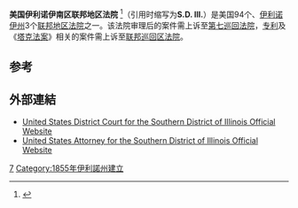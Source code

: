 {{Infobox U.S. district court
|district name =  美国伊利诺伊南区联邦地区法院
|abbrev = S.D. Ill.
|appeals to = 第七巡回
|map image name = 
|map image width = 200
|map image caption = 
|seal = 
|seal size = 160
|established = 1855年2月13日 
|judges assigned = 4
|chief judge = David R. Herndon
|official site = http://www.ilsd.uscourts.gov
}}

'''美国伊利诺伊南区联邦地区法院''' <ref name="中文名参考">{{cite web | url=http://www.zhonglun.com/UpFile/File/201206061349437263.pdf | title=中文名参考 | accessdate=2013-08-08 }}</ref>（引用时缩写为'''S.D. Ill.'''）是美国94个、[[伊利诺伊州|伊利诺伊州]]3个[[联邦地区法院|联邦地区法院]]之一。该法院审理后的案件需上诉至[[美国联邦第七巡回上诉法院|第七巡回法院]]，[[专利|专利]]及《[[塔克法案|塔克法案]]》相关的案件需上诉至[[联邦巡回区法院|联邦巡回区法院]]。

==参考==
{{reflist}}

==外部連結==
* [http://www.ilsd.uscourts.gov/ United States District Court for the Southern District of Illinois Official Website]
* [http://www.usdoj.gov/usao/ils/ United States Attorney for the Southern District of Illinois Official Website]

{{tsl|en|template:United States 7th Circuit district judges}}
{{tsl|en|template:United States 7th Circuit senior district judges}}
{{联邦地区法院}}
{{coord|38.6238|N|90.1565|W|display=title}}

{{Authority control}}
[[Category:美国联邦地区法院|7]]
[[Category:1855年伊利諾州建立|Category:1855年伊利諾州建立]]